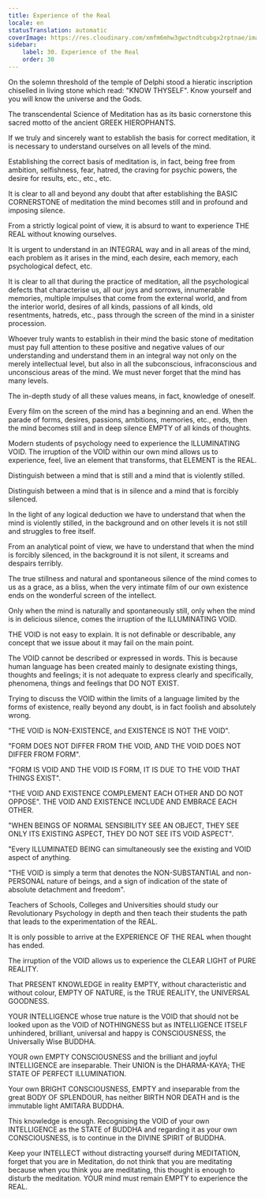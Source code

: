 ```yaml
---
title: Experience of the Real
locale: en
statusTranslation: automatic
coverImage: https://res.cloudinary.com/xmfm6mhw3gwctndtcubgx2rptnae/image/upload/v1740337243/small_cover_educacion_fundamental_a051170f1c.webp
sidebar:
    label: 30. Experience of the Real
    order: 30
---
```

On the solemn threshold of the temple of Delphi stood a hieratic inscription chiselled in living stone which read: "KNOW THYSELF". Know yourself and you will know the universe and the Gods.

The transcendental Science of Meditation has as its basic cornerstone this sacred motto of the ancient GREEK HIEROPHANTS.

If we truly and sincerely want to establish the basis for correct meditation, it is necessary to understand ourselves on all levels of the mind.

Establishing the correct basis of meditation is, in fact, being free from ambition, selfishness, fear, hatred, the craving for psychic powers, the desire for results, etc., etc., etc.

It is clear to all and beyond any doubt that after establishing the BASIC CORNERSTONE of meditation the mind becomes still and in profound and imposing silence.

From a strictly logical point of view, it is absurd to want to experience THE REAL without knowing ourselves.

It is urgent to understand in an INTEGRAL way and in all areas of the mind, each problem as it arises in the mind, each desire, each memory, each psychological defect, etc.

It is clear to all that during the practice of meditation, all the psychological defects that characterise us, all our joys and sorrows, innumerable memories, multiple impulses that come from the external world, and from the interior world, desires of all kinds, passions of all kinds, old resentments, hatreds, etc., pass through the screen of the mind in a sinister procession.

Whoever truly wants to establish in their mind the basic stone of meditation must pay full attention to these positive and negative values of our understanding and understand them in an integral way not only on the merely intellectual level, but also in all the subconscious, infraconscious and unconscious areas of the mind. We must never forget that the mind has many levels.

The in-depth study of all these values means, in fact, knowledge of oneself.

Every film on the screen of the mind has a beginning and an end. When the parade of forms, desires, passions, ambitions, memories, etc., ends, then the mind becomes still and in deep silence EMPTY of all kinds of thoughts.

Modern students of psychology need to experience the ILLUMINATING VOID. The irruption of the VOID within our own mind allows us to experience, feel, live an element that transforms, that ELEMENT is the REAL.

Distinguish between a mind that is still and a mind that is violently stilled.

Distinguish between a mind that is in silence and a mind that is forcibly silenced.

In the light of any logical deduction we have to understand that when the mind is violently stilled, in the background and on other levels it is not still and struggles to free itself.

From an analytical point of view, we have to understand that when the mind is forcibly silenced, in the background it is not silent, it screams and despairs terribly.

The true stillness and natural and spontaneous silence of the mind comes to us as a grace, as a bliss, when the very intimate film of our own existence ends on the wonderful screen of the intellect.

Only when the mind is naturally and spontaneously still, only when the mind is in delicious silence, comes the irruption of the ILLUMINATING VOID.

THE VOID is not easy to explain. It is not definable or describable, any concept that we issue about it may fail on the main point.

The VOID cannot be described or expressed in words. This is because human language has been created mainly to designate existing things, thoughts and feelings; it is not adequate to express clearly and specifically, phenomena, things and feelings that DO NOT EXIST.

Trying to discuss the VOID within the limits of a language limited by the forms of existence, really beyond any doubt, is in fact foolish and absolutely wrong.

"THE VOID is NON-EXISTENCE, and EXISTENCE IS NOT THE VOID".

"FORM DOES NOT DIFFER FROM THE VOID, AND THE VOID DOES NOT DIFFER FROM FORM".

"FORM IS VOID AND THE VOID IS FORM, IT IS DUE TO THE VOID THAT THINGS EXIST".

"THE VOID AND EXISTENCE COMPLEMENT EACH OTHER AND DO NOT OPPOSE". THE VOID AND EXISTENCE INCLUDE AND EMBRACE EACH OTHER.

"WHEN BEINGS OF NORMAL SENSIBILITY SEE AN OBJECT, THEY SEE ONLY ITS EXISTING ASPECT, THEY DO NOT SEE ITS VOID ASPECT".

"Every ILLUMINATED BEING can simultaneously see the existing and VOID aspect of anything.

"THE VOID is simply a term that denotes the NON-SUBSTANTIAL and non-PERSONAL nature of beings, and a sign of indication of the state of absolute detachment and freedom".

Teachers of Schools, Colleges and Universities should study our Revolutionary Psychology in depth and then teach their students the path that leads to the experimentation of the REAL.

It is only possible to arrive at the EXPERIENCE OF THE REAL when thought has ended.

The irruption of the VOID allows us to experience the CLEAR LIGHT of PURE REALITY.

That PRESENT KNOWLEDGE in reality EMPTY, without characteristic and without colour, EMPTY OF NATURE, is the TRUE REALITY, the UNIVERSAL GOODNESS.

YOUR INTELLIGENCE whose true nature is the VOID that should not be looked upon as the VOID of NOTHINGNESS but as INTELLIGENCE ITSELF unhindered, brilliant, universal and happy is CONSCIOUSNESS, the Universally Wise BUDDHA.

YOUR own EMPTY CONSCIOUSNESS and the brilliant and joyful INTELLIGENCE are inseparable. Their UNION is the DHARMA-KAYA; THE STATE OF PERFECT ILLUMINATION.

Your own BRIGHT CONSCIOUSNESS, EMPTY and inseparable from the great BODY OF SPLENDOUR, has neither BIRTH NOR DEATH and is the immutable light AMITARA BUDDHA.

This knowledge is enough. Recognising the VOID of your own INTELLIGENCE as the STATE of BUDDHA and regarding it as your own CONSCIOUSNESS, is to continue in the DIVINE SPIRIT of BUDDHA.

Keep your INTELLECT without distracting yourself during MEDITATION, forget that you are in Meditation, do not think that you are meditating because when you think you are meditating, this thought is enough to disturb the meditation. YOUR mind must remain EMPTY to experience the REAL.

